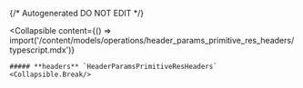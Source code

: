 {/* Autogenerated DO NOT EDIT  */}

<Collapsible
    content={() => import('/content/models/operations/header_params_primitive_res_headers/typescript.mdx')}
>
    ##### **headers** `HeaderParamsPrimitiveResHeaders`
    <Collapsible.Break/>
</Collapsible>

